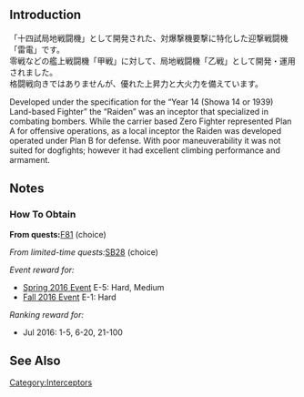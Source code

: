 {{Equipmentinfo
|name = Raiden
|id = 175
|japanesename = 雷電
|icon = {{Interceptor Fighter}}
|type = Land-based Fighter (Interceptor)
|effect = {{AA}}+6, {{Hit}}+5, {{Evasion}}+2
|radius = 2
|scrap = {{Fuel}}3, {{Ammo}}2, {{Bauxite}}7
<gallery type="slideshow" widths="360px" position="center" hideaddbutton="true">
File:Equipment175-1.png
File:Equipment175-2.png
File:Equipment175-3.png
File:Equipment175-4.png
</gallery>
|notes = Special Restrictions:
*Only usable by [[Land-Based Air Squadron]]
}}

==Introduction==
「十四試局地戦闘機」として開発された、対爆撃機要撃に特化した迎撃戦闘機「雷電」です。<br/>
零戦などの艦上戦闘機「甲戦」に対して、局地戦闘機「乙戦」として開発・運用されました。<br/>
格闘戦向きではありませんが、優れた上昇力と大火力を備えています。

Developed under the specification for the “Year 14 (Showa 14 or 1939) Land-based Fighter” the “Raiden” was an inceptor that specialized in combating bombers.  While the carrier based Zero Fighter represented Plan A for offensive operations, as a local inceptor the Raiden was developed operated under Plan B for defense.  With poor maneuverability it was not suited for dogfights; however it had excellent climbing performance and armament.

==Notes==
<div class="mw-collapsible"><h3>How To Obtain</h3>
<div class="mw-collapsible-content">
'''From quests: '''[[Quests#F81|F81]] (choice)

''From limited-time quests: ''[[Quests/Seasonal#SB28|SB28]] (choice)

''Event reward for:''
* [[Spring 2016 Event]] E-5: Hard, Medium
* [[Fall 2016 Event]] E-1: Hard

''Ranking reward for:''
* Jul 2016: 1-5, 6-20, 21-100

</div></div>

==See Also==
{{Equipmentlist}}
[[Category:Interceptors]]